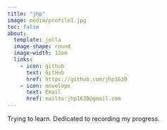 ```yaml
---
title: "jhp"
image: media/profile1.jpg
toc: false
about: 
  template: jolla
  image-shape: round
  image-width: 12em
  links:
    - icon: github
      text: GitHub
      href: https://github.com/jhp1630
    - icon: envelope
      text: Email
      href: mailto:jhp1630@gmail.com
---
```


Trying to learn. Dedicated to recording my progress.